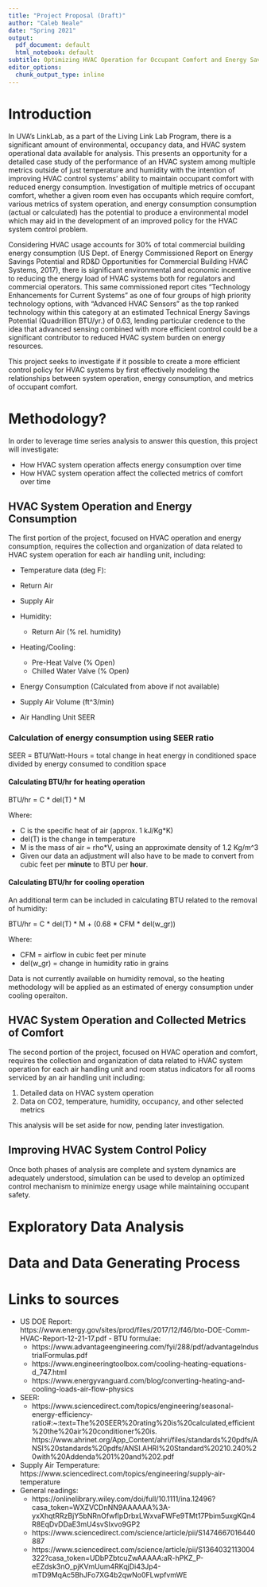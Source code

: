 ```yaml
---
title: "Project Proposal (Draft)"
author: "Caleb Neale"
date: "Spring 2021"
output:
  pdf_document: default
  html_notebook: default
subtitle: Optimizing HVAC Operation for Occupant Comfort and Energy Savings
editor_options: 
  chunk_output_type: inline
---
```


# Introduction

In UVA's LinkLab, as a part of the Living Link Lab Program, there is a significant amount of environmental, occupancy data, and HVAC system operational data available for analysis. This presents an opportunity for a detailed case study of the performance of an HVAC system among multiple metrics outside of just temperature and humidity with the intention of improving HVAC control systems' ability to maintain occupant comfort with reduced energy consumption. Investigation of multiple metrics of occupant comfort, whether a given room even has occupants which require comfort, various metrics of system operation, and energy consumption consumption (actual or calculated) has the potential to produce a environmental model which may aid in the development of an improved policy for the HVAC system control problem. 

Considering HVAC usage accounts for 30% of total commercial building energy consumption (US Dept. of Energy Commissioned Report on Energy Savings Potential and RD&D Opportunities for Commercial Building HVAC Systems, 2017), there is significant environmental and economic incentive to reducing the energy load of HVAC systems both for regulators and commercial operators. This same commissioned report cites "Technology Enhancements for Current Systems" as one of four groups of high priority technology options, with  "Advanced HVAC Sensors" as the top ranked technology within this category at an estimated Technical Energy Savings Potential (Quadrillion BTU/yr.) of 0.63, lending particular credence to the idea that advanced sensing combined with more efficient control could be a significant contributor to reduced HVAC system burden on energy resources.

This project seeks to investigate if it possible to create a more efficient control policy for HVAC systems by first effectively modeling the relationships between system operation, energy consumption, and metrics of occupant comfort.


# Methodology?

In order to leverage time series analysis to answer this question, this project will investigate:

- How HVAC system operation affects energy consumption over time 
- How HVAC system operation affect the collected metrics of comfort over time

##  HVAC System Operation and Energy Consumption

The first portion of the project, focused on HVAC operation and energy consumption, requires the collection and organization of data related to HVAC system operation for each air handling unit, including:

- Temperature data (deg F):
 - Return Air
 - Supply Air

- Humidity:
  - Return Air (% rel. humidity)

- Heating/Cooling:
  - Pre-Heat Valve (% Open)
  - Chilled Water Valve (% Open)

- Energy Consumption (Calculated from above if not available)

- Supply Air Volume (ft^3/min)

- Air Handling Unit SEER

### Calculation of energy consumption using SEER ratio

SEER = BTU/Watt-Hours = total change in heat energy in conditioned space divided by energy consumed to condition space


#### Calculating BTU/hr for heating operation\
BTU/hr = C * del(T) * M\

Where:

- C is the specific heat of air (approx. 1 kJ/Kg*K)
- del(T) is the change in temperature
- M is the mass of air = rho*V, using an approximate density of 1.2 Kg/m^3
- Given our data an adjustment will also have to be made to convert from cubic feet per **minute** to BTU per **hour**.


#### Calculating BTU/hr for cooling operation\
An additional term can be included in calculating BTU related to the removal of humidity:\

BTU/hr = C * del(T) * M + (0.68 * CFM * del(w_gr))

Where:

- CFM = airflow in cubic feet per minute
- del(w_gr) = change in humidity ratio in grains

Data is not currently available on humidity removal, so the heating methodology will be applied as an estimated of energy consumption under cooling operaiton. 


## HVAC System Operation and Collected Metrics of Comfort

The second portion of the project, focused on HVAC operation and comfort, requires the collection and organization of data related to HVAC system operation for each air handling unit and room status indicators for all rooms serviced by an air handling unit including:

1. Detailed data on HVAC system operation
2. Data on CO2, temperature, humidity, occupancy, and other selected metrics 

This analysis will be set aside for now, pending later investigation.

## Improving HVAC System Control Policy

Once both phases of analysis are complete and system dynamics are adequately understood, simulation can be used to develop an optimized control mechanism to minimize energy usage while maintaining occupant safety.


# Exploratory Data Analysis

# Data and Data Generating Process


# Links to sources
- US DOE Report: https://www.energy.gov/sites/prod/files/2017/12/f46/bto-DOE-Comm-HVAC-Report-12-21-17.pdf - BTU formulae: 
  - https://www.advantageengineering.com/fyi/288/pdf/advantageIndustrialFormulas.pdf
  - https://www.engineeringtoolbox.com/cooling-heating-equations-d_747.html
  - https://www.energyvanguard.com/blog/converting-heating-and-cooling-loads-air-flow-physics
- SEER:
  - https://www.sciencedirect.com/topics/engineering/seasonal-energy-efficiency-ratio#:~:text=The%20SEER%20rating%20is%20calculated,efficient%20the%20air%20conditioner%20is. 
  https://www.ahrinet.org/App_Content/ahri/files/standards%20pdfs/ANSI%20standards%20pdfs/ANSI.AHRI%20Standard%20210.240%20with%20Addenda%201%20and%202.pdf
- Supply Air Temperature: https://www.sciencedirect.com/topics/engineering/supply-air-temperature
- General readings:
  - https://onlinelibrary.wiley.com/doi/full/10.1111/ina.12496?casa_token=WXZVCDnNN9AAAAAA%3A-yxXhqtRRzBjY5bNRnOfwfIpDrbxLWxvaFWFe9TMt17Pbim5uxgKQn4R8EqDvDDaE3mU4svSIxvo9GP2
  - https://www.sciencedirect.com/science/article/pii/S1474667016440887
  - https://www.sciencedirect.com/science/article/pii/S1364032113004322?casa_token=UDbPZbtcuZwAAAAA:aR-hPKZ_P-eEZdsk3nO_pjKVmUum4RKqjDi43Jp4-mTD9MqAc5BhJFo7XG4b2qwNo0FLwpfvmWE



